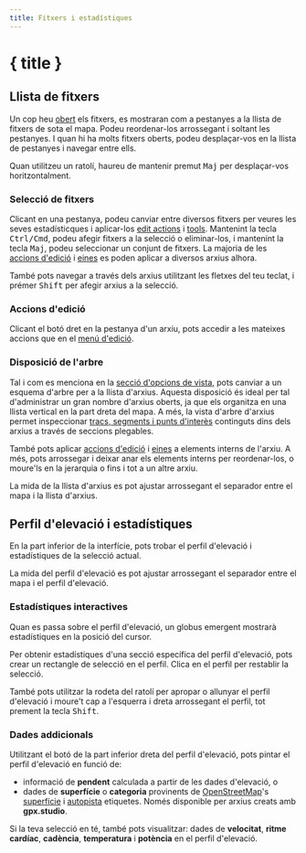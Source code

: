 ```yaml
---
title: Fitxers i estadístiques
---
```


<script lang="ts">

    let gpxStatistics = writable(exampleGPXFile.getStatistics());
    let slicedGPXStatistics = writable(undefined);
    let additionalDatasets = writable(['speed', 'atemp']);
    let elevationFill = writable<'slope' | 'surface' | undefined>(undefined);
</script>

# { title }

## Llista de fitxers

Un cop heu [obert](./menu/file) els fitxers, es mostraran com a pestanyes a la llista de fitxers de sota el mapa.
Podeu reordenar-los arrossegant i soltant les pestanyes.
I quan hi ha molts fitxers oberts, podeu desplaçar-vos en la llista de pestanyes i navegar entre ells.

<DocsNote>

Quan utilitzeu un ratolí, haureu de mantenir premut <kbd>Maj</kbd> per desplaçar-vos horitzontalment.

</DocsNote>

### Selecció de fitxers

Clicant en una pestanya, podeu canviar entre diversos fitxers per veures les seves estadísticques i aplicar-los [edit actions](./menu/edit) i [tools](./toolbar).
Mantenint la tecla <kbd>Ctrl/Cmd</kbd>, podeu afegir fitxers a la selecció o eliminar-los, i mantenint la tecla <kbd>Maj</kbd>, podeu seleccionar un conjunt de fitxers.
La majoria de les [accions d'edició](./menu/edit) i [eines](./toolbar) es poden aplicar a diversos arxius alhora.

<DocsNote>

També pots navegar a través dels arxius utilitzant les fletxes del teu teclat, i prémer <kbd>Shift</kbd> per afegir arxius a la selecció.

</DocsNote>

### Accions d'edició

Clicant el botó dret en la pestanya d'un arxiu, pots accedir a les mateixes accions que en el [menú d'edició](./menu/edit).

### Disposició de l'arbre

Tal i com es menciona en la [secció d'opcions de vista](./menu/view), pots canviar a un esquema d'arbre per a la llista d'arxius.
Aquesta disposició és ideal per tal d'administrar un gran nombre d'arxius oberts, ja que els organitza en una llista vertical en la part dreta del mapa.
A més, la vista d'arbre d'arxius permet inspeccionar [tracs, segments i punts d'interès](./gpx) continguts dins dels arxius a través de seccions plegables.

També pots aplicar [accions d'edició](./menu/edit) i [eines](./toolbar) a elements interns de l'arxiu.
A més, pots arrossegar i deixar anar els elements interns per reordenar-los, o moure'ls en la jerarquia o fins i tot a un altre arxiu.

<DocsNote>

La mida de la llista d'arxius es pot ajustar arrossegant el separador entre el mapa i la llista d'arxius.

</DocsNote>

## Perfil d'elevació i estadístiques

En la part inferior de la interfície, pots trobar el perfil d'elevació i estadístiques de la selecció actual.

<DocsNote>

La mida del perfil d'elevació es pot ajustar arrossegant el separador entre el mapa i el perfil d'elevació.

</DocsNote>

### Estadístiques interactives

Quan es passa sobre el perfil d'elevació, un globus emergent mostrarà estadístiques en la posició del cursor.

Per obtenir estadístiques d'una secció específica del perfil d'elevació, pots crear un rectangle de selecció en el perfil.
Clica en el perfil per restablir la selecció.

També pots utilitzar la rodeta del ratolí per apropar o allunyar el perfil d'elevació i moure't cap a l'esquerra i dreta arrossegant el perfil, tot prement la tecla <kbd>Shift</kbd>.

<div class="h-48 w-full">
    <ElevationProfile
        {gpxStatistics}
        {slicedGPXStatistics}
        additionalDatasets={$additionalDatasets}
        elevationFill={$elevationFill}
    />
</div>
<div class="flex flex-col items-center -mt-6">
    <div class="h-10 w-fit">
        <GPXStatistics
            {gpxStatistics}
            {slicedGPXStatistics}
            panelSize={120}
            orientation={'horizontal'}
        />
    </div>
</div>

### Dades addicionals

Utilitzant el botó <kbd><ChartNoAxesColumn size="16" class="inline-block" style="margin-bottom: 2px"/></kbd> de la part inferior dreta del perfil d'elevació, pots pintar el perfil d'elevació en funció de:

- informació de **pendent** calculada a partir de les dades d'elevació, o
- dades de **superfície** o **categoria** provinents de <a href="https://www.openstreetmap.org/" target="_blank">OpenStreetMap</a>'s <a href="https://wiki.openstreetmap.org/wiki/Key:surface" target="_blank">superfície</a> i <a href="https://wiki.openstreetmap.org/wiki/Key:highway" target="_blank">autopista</a> etiquetes.
  Només disponible per arxius creats amb **gpx.studio**.

Si la teva selecció en té, també pots visualitzar: dades de **velocitat**, **ritme cardíac**, **cadència**, **temperatura** i **potència** en el perfil d'elevació.
